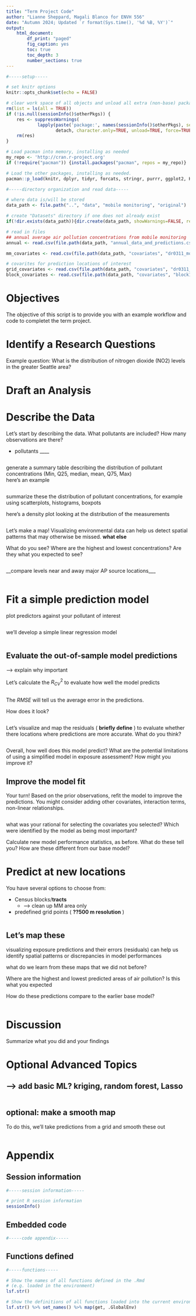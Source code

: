 ```yaml
---
title: "Term Project Code"
author: "Lianne Sheppard, Magali Blanco for ENVH 556"
date: "Autumn 2024; Updated `r format(Sys.time(), '%d %B, %Y')`"
output: 
    html_document:
        df_print: "paged"
        fig_caption: yes
        toc: true
        toc_depth: 3
        number_sections: true
---
```


```r
#-----setup-----

# set knitr options
knitr::opts_chunk$set(echo = FALSE)

# clear work space of all objects and unload all extra (non-base) packages
rm(list = ls(all = TRUE))
if (!is.null(sessionInfo()$otherPkgs)) {
    res <- suppressWarnings(
            lapply(paste('package:', names(sessionInfo()$otherPkgs), sep=""),
                   detach, character.only=TRUE, unload=TRUE, force=TRUE)) 
    rm(res)
}

# Load pacman into memory, installing as needed
my_repo <- 'http://cran.r-project.org'
if (!require("pacman")) {install.packages("pacman", repos = my_repo)}

# Load the other packages, installing as needed.
pacman::p_load(knitr, dplyr, tidyr, forcats, stringr, purrr, ggplot2, Hmisc)

```

```r
#-----directory organization and read data-----

# where data is/will be stored
data_path <- file.path("..", "data", "mobile monitoring", "original")

# create "Datasets" directory if one does not already exist    
if(!dir.exists(data_path)){dir.create(data_path, showWarnings=FALSE, recursive = TRUE)}

# read in files
## annual average air pollution concentrations from mobile monitoring
annual <- read.csv(file.path(data_path, "annual_data_and_predictions.csv"))

mm_covariates <- read.csv(file.path(data_path, "covariates", "dr0311_mobile_covars.csv"))

# covarites for prediction locations of interest
grid_covariates <- read.csv(file.path(data_path, "covariates", "dr0311_grid_covars.csv"))
block_covariates <- read.csv(file.path(data_path, "covariates", "block10_intpts_wa.csv"))

```

# Objectives

The objective of this script is to provide you with an example workflow and code to completet the term project.

# Identify a Research Questions

Example question: What is the distribution of nitrogen dioxide (NO2) levels in the greater Seattle area?

# Draft an Analysis

# Describe the Data

Let's start by describing the data. What pollutants are included? How many observations are there?

-   pollutants \_\_\_\_

```r


```

generate a summary table describing the distribution of pollutant concentrations (Min, Q25, median, mean, Q75, Max)\
here's an example

```r

```

summarize these the distribution of pollutant concentrations, for example using scatterplots, histograms, boxpots

here's a density plot looking at the distribution of the measurements

```r


```

Let's make a map! Visualizing environmental data can help us detect spatial patterns that may otherwise be missed. **what else**

What do you see? Where are the highest and lowest concentrations? Are they what you expected to see?

```r



```

\_\_compare levels near and away major AP source locations\_\_\_

```r


```

# Fit a simple prediction model

plot predictors against your pollutant of interest

```r

```

we'll develop a simple linear regression model

```r


```

## Evaluate the out-of-sample model predictions

--\> explain why important

Let's calculate the $R^2_{CV}$ to evaluate how well the model predicts

```r

```

The $RMSE$ will tell us the average error in the predictions.

How does it look?

```r

```

Let's visualize and map the residuals ( **briefly define** ) to evaluate whether there locations where predictions are more accurate. What do you think?

```r



```

Overall, how well does this model predict? What are the potential limitations of using a simplified model in exposure assessment? How might you improve it?

## Improve the model fit

Your turn! Based on the prior observations, refit the model to improve the predictions. You might consider adding other covariates, interaction terms, non-linear relationships.

```r



```

what was your rational for selecting the covariates you selected? Which were identified by the model as being most important?

Calculate new model performance statistics, as before. What do these tell you? How are these different from our base model?

# Predict at new locations

You have several options to choose from:

-   Census blocks/**tracts**
    -   \--\> clean up MM area only
-   predefined grid points ( **??500 m resolution** )

```r



```

## Let's map these

visualizing exposure predictions and their errors (residuals) can help us identify spatial patterns or discrepancies in model performances

what do we learn from these maps that we did not before?

Where are the highest and lowest predicted areas of air pollution? Is this what you expected

How do these predictions compare to the earlier base model?

```r




```

# Discussion

Summarize what you did and your findings

# Optional Advanced Topics

## --\> add basic ML? kriging, random forest, Lasso

```r


```

## optional: make a smooth map

To do this, we'll take predictions from a grid and smooth these out

```r



```

# Appendix

## Session information

```r
#-----session information-----

# print R session information
sessionInfo()

```

## Embedded code

```r
#-----code appendix-----
```

## Functions defined

```r
#-----functions-----

# Show the names of all functions defined in the .Rmd
# (e.g. loaded in the environment)
lsf.str()

# Show the definitions of all functions loaded into the current environment  
lsf.str() %>% set_names() %>% map(get, .GlobalEnv)

```
